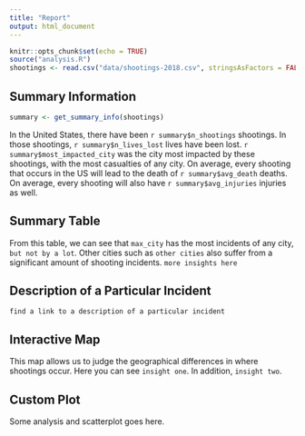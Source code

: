 ```yaml
---
title: "Report"
output: html_document
---
```


```r
knitr::opts_chunk$set(echo = TRUE)
source("analysis.R")
shootings <- read.csv("data/shootings-2018.csv", stringsAsFactors = FALSE)
```

## Summary Information
```r
summary <- get_summary_info(shootings)
```
In the United States, there have been `r summary$n_shootings` shootings. In those shootings, `r summary$n_lives_lost` lives have been lost. `r summary$most_impacted_city` was the city most impacted by these shootings, with the most casualties of any city. On average, every shooting that occurs in the US will lead to the death of `r summary$avg_death` deaths. On average, every shooting will also have `r summary$avg_injuries` injuries as well.

## Summary Table
From this table, we can see that `max_city` has the most incidents of any city, `but not by a lot`. Other cities such as `other cities` also suffer from a significant amount of shooting incidents. `more insights here`

## Description of a Particular Incident
`find a link to a description of a particular incident`

## Interactive Map
This map allows us to judge the geographical differences in where shootings occur. Here you can see `insight one`. In addition, `insight two`.

## Custom Plot
Some analysis and scatterplot goes here.